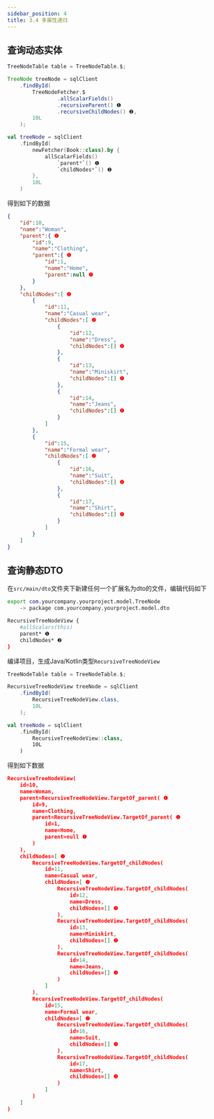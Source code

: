 ```yaml
---
sidebar_position: 4
title: 3.4 多属性递归
---
```



## 查询动态实体

<Tabs groupId="language">
<TabItem value="java" label="Java">

```java
TreeNodeTable table = TreeNodeTable.$;

TreeNode treeNode = sqlClient
    .findById(
        TreeNodeFetcher.$
                .allScalarFields()
                .recursiveParent() ❶ 
                .recursiveChildNodes() ❷,
        10L
    );
```

</TabItem>
<TabItem value="kotlin" label="Kotlin">

```kotlin
val treeNode = sqlClient
    .findById(
        newFetcher(Book::class).by {
            allScalarFields()
                `parent*`() ❶
                `childNodes*`() ❷
        },
        10L
    )
```

</TabItem>
</Tabs>

得到如下的数据

```json
{
    "id":10,
    "name":"Woman",
    "parent":{ ❶
        "id":9,
        "name":"Clothing",
        "parent":{ ❶
            "id":1,
            "name":"Home",
            "parent":null ❶
        }
    },
    "childNodes":[ ❷
        {
            "id":11,
            "name":"Casual wear",
            "childNodes":[ ❷
                {
                    "id":12,
                    "name":"Dress",
                    "childNodes":[] ❷
                },
                {
                    "id":13,
                    "name":"Miniskirt",
                    "childNodes":[] ❷
                },
                {
                    "id":14,
                    "name":"Jeans",
                    "childNodes":[] ❷
                }
            ]
        },
        {
            "id":15,
            "name":"Formal wear",
            "childNodes":[ ❷
                {
                    "id":16,
                    "name":"Suit",
                    "childNodes":[] ❷
                },
                {
                    "id":17,
                    "name":"Shirt",
                    "childNodes":[] ❷
                }
            ]
        }
    ]
}
```

## 查询静态DTO

在`src/main/dto`文件夹下新建任何一个扩展名为dto的文件，编辑代码如下

```sh
export com.yourcompany.yourproject.model.TreeNode
    -> package com.yourcompany.yourproject.model.dto

RecursiveTreeNodeView {
    #allScalars(this)
    parent* ❶
    childNodes* ❷
}
```

编译项目，生成Java/Kotlin类型`RecursiveTreeNodeView`

<Tabs groupId="language">
<TabItem value="java" label="Java">

```java
TreeNodeTable table = TreeNodeTable.$;

RecursiveTreeNodeView treeNode = sqlClient
    .findById(
        RecursiveTreeNodeView.class,
        10L
    );
```

</TabItem>
<TabItem value="kotlin" label="Kotlin">

```kotlin
val treeNode = sqlClient
    .findById(
        RecursiveTreeNodeView::class,
        10L
    )
```

</TabItem>
</Tabs>

得到如下数据

```json
RecursiveTreeNodeView(
    id=10, 
    name=Woman, 
    parent=RecursiveTreeNodeView.TargetOf_parent( ❶
        id=9, 
        name=Clothing, 
        parent=RecursiveTreeNodeView.TargetOf_parent( ❶
            id=1, 
            name=Home, 
            parent=null ❶
        )
    ), 
    childNodes=[ ❷
        RecursiveTreeNodeView.TargetOf_childNodes(
            id=11, 
            name=Casual wear, 
            childNodes=[ ❷
                RecursiveTreeNodeView.TargetOf_childNodes(
                    id=12, 
                    name=Dress, 
                    childNodes=[] ❷
                ), 
                RecursiveTreeNodeView.TargetOf_childNodes(
                    id=13, 
                    name=Miniskirt, 
                    childNodes=[] ❷
                ), 
                RecursiveTreeNodeView.TargetOf_childNodes(
                    id=14, 
                    name=Jeans, 
                    childNodes=[] ❷
                )
            ]
        ), 
        RecursiveTreeNodeView.TargetOf_childNodes(
            id=15, 
            name=Formal wear, 
            childNodes=[ ❷
                RecursiveTreeNodeView.TargetOf_childNodes(
                    id=16, 
                    name=Suit, 
                    childNodes=[] ❷
                ), 
                RecursiveTreeNodeView.TargetOf_childNodes(
                    id=17, 
                    name=Shirt, 
                    childNodes=[] ❷
                )
            ]
        )
    ]
)
```